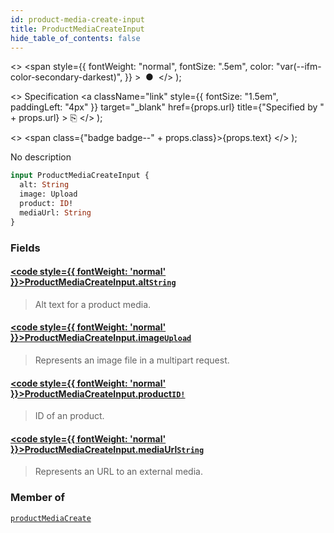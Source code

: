 ```yaml
---
id: product-media-create-input
title: ProductMediaCreateInput
hide_table_of_contents: false
---
```


  <>
    <span
      style={{
        fontWeight: "normal",
        fontSize: ".5em",
        color: "var(--ifm-color-secondary-darkest)",
      }}
    >
      &nbsp;●&nbsp;
    </span>
  </>
);

  <>
    Specification
    <a
      className="link"
      style={{ fontSize: "1.5em", paddingLeft: "4px" }}
      target="\_blank"
      href={props.url}
      title={"Specified by " + props.url}
    >
      ⎘
    </a>
  </>
);

  <>
    <span class={"badge badge--" + props.class}>{props.text}</span>
  </>
);

No description

```graphql
input ProductMediaCreateInput {
  alt: String
  image: Upload
  product: ID!
  mediaUrl: String
}
```

### Fields

#### [<code style={{ fontWeight: 'normal' }}>ProductMediaCreateInput.<b>alt</b></code>](#)<Bullet />[`String`](../../api-reference/scalars/string) <Badge class="secondary" text="scalar"/>

> Alt text for a product media.

#### [<code style={{ fontWeight: 'normal' }}>ProductMediaCreateInput.<b>image</b></code>](#)<Bullet />[`Upload`](../../api-reference/scalars/upload) <Badge class="secondary" text="scalar"/>

> Represents an image file in a multipart request.

#### [<code style={{ fontWeight: 'normal' }}>ProductMediaCreateInput.<b>product</b></code>](#)<Bullet />[`ID!`](../../api-reference/scalars/id) <Badge class="secondary" text="non-null"/> <Badge class="secondary" text="scalar"/>

> ID of an product.

#### [<code style={{ fontWeight: 'normal' }}>ProductMediaCreateInput.<b>mediaUrl</b></code>](#)<Bullet />[`String`](../../api-reference/scalars/string) <Badge class="secondary" text="scalar"/>

> Represents an URL to an external media.

### Member of

[`productMediaCreate`](../../api-reference/mutations/product-media-create) <Badge class="secondary" text="mutation"/>
